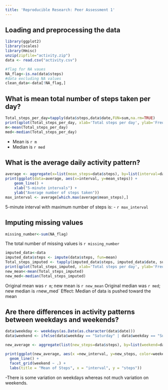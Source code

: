 ```yaml
---
title: 'Reproducible Research: Peer Assessment 1'
---
```



## Loading and preprocessing the data

```r
library(ggplot2)
library(scales)
library(Hmisc)
unzip(zipfile="activity.zip")
data <- read.csv("activity.csv")

#flag for NA vaues
NA_flag<-is.na(data$steps)
#data excluding NA values
clean_data<-data[!NA_flag,]
```


## What is mean total number of steps taken per day?
```r
Total_steps_per_day=tapply(data$steps,data$date,FUN=sum,na.rm=TRUE)
print(qplot(Total_steps_per_day, xlab='Total steps per day', ylab='Frequency', binwidth=1000))
m<-mean(Total_steps_per_day)
med<-median(Total_steps_per_day)
```
- Mean is `r m`
- Median is `r med`

## What is the average daily activity pattern?
```r
average <- aggregate(x=list(mean_steps=data$steps), by=list(interval=data$interval), FUN=mean, na.rm=TRUE)
print(ggplot(data=average, aes(x=interval, y=mean_steps)) +
    geom_line() +
    xlab("5-minute intervals") +
    ylab("Average number of steps taken"))
max_interval <- average[which.max(average$mean_steps),]

```
5-minute interval with maximum number of steps is:
- `r max_interval`

## Imputing missing values
```r
missing_number<-sum(NA_flag)
```
The total number of missing values is `r missing_number`

```r
imputed_data<-data
imputed_data$steps <- impute(data$steps, fun=mean)
Total_steps_imputed <- tapply(imputed_data$steps, imputed_data$date, sum)
print(qplot(Total_steps_imputed, xlab='Total steps per day', ylab='Frequency', binwidth=1000))
new_mean<-mean(Total_steps_imputed)
new_med<-median(Total_steps_imputed)

```
Original mean was `r m`; new mean is `r new_mean`
Original median was `r med`; new median is `r `new_med`
Effect: Median of data is pushed toward the mean

## Are there differences in activity patterns between weekdays and weekends?

```r
data$weekday <- weekdays(as.Date(as.character(data$date)))
data$weekend <- ifelse(data$weekday == "Saturday" | data$weekday == "Sunday", "Weekend", "Weekday")

new_average <- aggregate(list(new_steps=data$steps), by=list(weekend=data$weekend, new_interval=data$interval), mean,na.rm=TRUE)

print(ggplot(new_average, aes(x =new_interval, y=new_steps, color=weekend)) +
  geom_line() +
  facet_grid(weekend ~ .) +
  labs(title = "Mean of Steps", x = "interval", y = "steps"))
```


-There is some variation on weekdays whereas not much variation on weekends.


